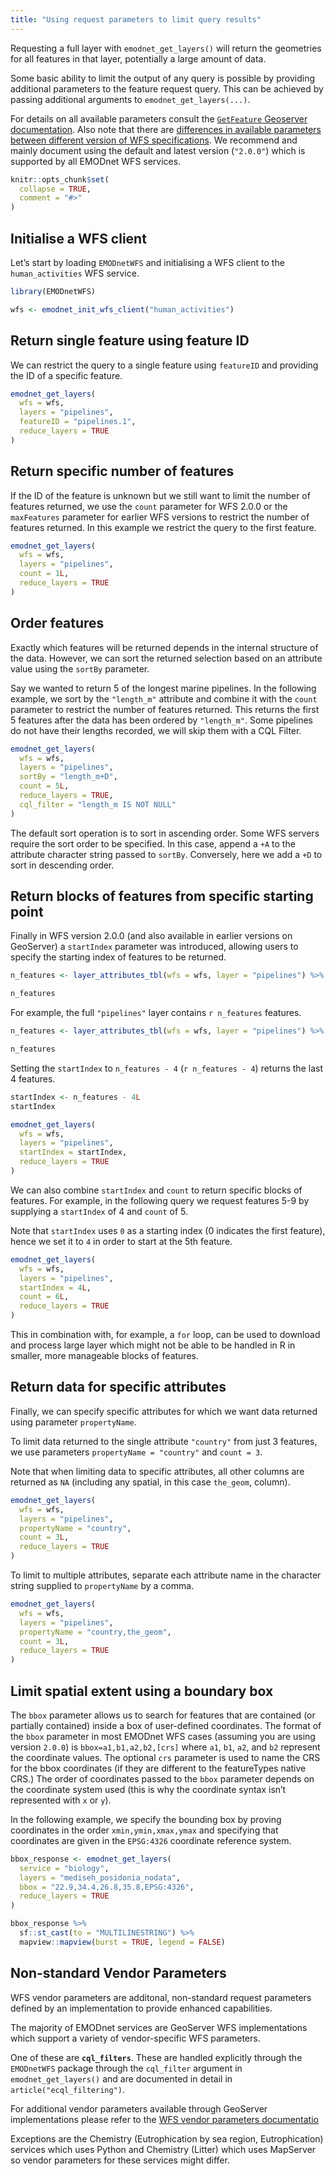 ```yaml
---
title: "Using request parameters to limit query results"
---
```



Requesting a full layer with `emodnet_get_layers()` will return the geometries for all features in that layer, potentially a large amount of data. 

Some basic ability to limit the output of any query is possible by providing additional parameters to the feature request query. This can be achieved by passing additional arguments to `emodnet_get_layers(...)`.

For details on all available parameters consult the [`GetFeature` Geoserver documentation](https://docs.geoserver.org/master/en/user/services/wfs/reference.html#getfeature).  Also note that there are [differences in available parameters between different version of WFS specifications](https://docs.geoserver.org/stable/en/user/services/wfs/basics.html#differences-between-wfs-versions). We recommend and mainly document using the default and latest version (`"2.0.0"`) which is supported by all EMODnet WFS services.

```r
knitr::opts_chunk$set(
  collapse = TRUE,
  comment = "#>"
)
```

## Initialise a WFS client

Let's start by loading `EMODnetWFS` and initialising a WFS client to the `human_activities` WFS service.

```r
library(EMODnetWFS)

wfs <- emodnet_init_wfs_client("human_activities")
```


## Return single feature using feature ID

We can restrict the query to a single feature using `featureID` and providing the ID of a specific feature.

```r
emodnet_get_layers(
  wfs = wfs,
  layers = "pipelines",
  featureID = "pipelines.1",
  reduce_layers = TRUE
)
```

## Return specific number of features 

If the ID of the feature is unknown but we still want to limit the number of features returned, we use the `count` parameter for WFS 2.0.0 or the `maxFeatures` parameter for earlier WFS versions to restrict the number of features returned. In this example we restrict the query to the first feature.

```r
emodnet_get_layers(
  wfs = wfs,
  layers = "pipelines",
  count = 1L,
  reduce_layers = TRUE
)
```

## Order features

Exactly which features will be returned depends in the internal structure of the data. However, we can sort the returned selection based on an attribute value using the `sortBy` parameter. 

Say we wanted to return 5 of the longest marine pipelines. In the following example, we sort by the `"length_m"` attribute and combine it with the `count` parameter to restrict the number of features returned. This returns the first 5 features after the data has been ordered by `"length_m"`. Some pipelines do not have their lengths recorded, we will skip them with a CQL Filter.

```r
emodnet_get_layers(
  wfs = wfs,
  layers = "pipelines",
  sortBy = "length_m+D",
  count = 5L,
  reduce_layers = TRUE,
  cql_filter = "length_m IS NOT NULL"
)
```


The default sort operation is to sort in ascending order. Some WFS servers require the sort order to be specified. In this case, append a `+A` to the attribute character string passed to `sortBy`. Conversely, here we add a `+D` to sort in descending order.

## Return blocks of features from specific starting point

Finally in WFS version 2.0.0 (and also available in earlier versions on GeoServer) a `startIndex` parameter was introduced, allowing users to specify the starting index of features to be returned.

```r
n_features <- layer_attributes_tbl(wfs = wfs, layer = "pipelines") %>% nrow()

n_features
```

For example, the full `"pipelines"` layer contains `r n_features` features. 

```r
n_features <- layer_attributes_tbl(wfs = wfs, layer = "pipelines") %>% nrow()

n_features
```


Setting the `startIndex` to `n_features - 4` (`r n_features - 4`) returns the last 4 features.

```r
startIndex <- n_features - 4L
startIndex

emodnet_get_layers(
  wfs = wfs,
  layers = "pipelines",
  startIndex = startIndex,
  reduce_layers = TRUE
)
```


We can also combine `startIndex` and `count` to return specific blocks of features. For example, in the following query we request features 5-9 by supplying a `startIndex` of 4 and  `count` of 5.

Note that `startIndex` uses `0` as a starting index (0 indicates the first feature), hence we set it to `4` in order to start at the 5th feature.

```r
emodnet_get_layers(
  wfs = wfs,
  layers = "pipelines",
  startIndex = 4L,
  count = 6L,
  reduce_layers = TRUE
)
```

This in combination with, for example, a `for` loop, can be used to download and process large layer which might not be able to be handled in R in smaller, more manageable blocks of features.


## Return data for specific attributes

Finally, we can specify specific attributes for which we want data returned using parameter `propertyName`.

To limit data returned to the single attribute `"country"` from just 3 features, we use parameters `propertyName = "country"` and `count = 3`. 

Note that when limiting data to specific attributes, all other columns are returned as `NA` (including any spatial, in this case `the_geom`, column).

```r
emodnet_get_layers(
  wfs = wfs,
  layers = "pipelines",
  propertyName = "country",
  count = 3L,
  reduce_layers = TRUE
)
```

To limit to multiple attributes, separate each attribute name in the character string supplied to `propertyName` by a comma.

```r
emodnet_get_layers(
  wfs = wfs,
  layers = "pipelines",
  propertyName = "country,the_geom",
  count = 3L,
  reduce_layers = TRUE
)
```


## Limit spatial extent using a boundary box

The `bbox` parameter allows us to search for features that are contained (or partially contained) inside a box of user-defined coordinates. The format of the `bbox`  parameter in most EMODnet WFS cases (assuming you are using version `2.0.0`) is `bbox=a1,b1,a2,b2,[crs]` where `a1`, `b1`, `a2`, and `b2` represent the coordinate values. The optional `crs` parameter is used to name the CRS for the bbox coordinates (if they are different to the featureTypes native CRS.) The order of coordinates passed to the `bbox` parameter depends on the coordinate system used (this is why the coordinate syntax isn’t represented with `x` or `y`).

In the following example, we specify the bounding box by proving coordinates in the order `xmin,ymin,xmax,ymax` and specifying that coordinates are given in the `EPSG:4326` coordinate reference system.

```r
bbox_response <- emodnet_get_layers(
  service = "biology",
  layers = "mediseh_posidonia_nodata",
  bbox = "22.9,34.4,26.8,35.8,EPSG:4326",
  reduce_layers = TRUE
)

bbox_response %>%
  sf::st_cast(to = "MULTILINESTRING") %>%
  mapview::mapview(burst = TRUE, legend = FALSE)
```


## Non-standard Vendor Parameters

WFS vendor parameters are additonal, non-standard request parameters defined by an implementation to provide enhanced capabilities. 

The majority of EMODnet services are GeoServer WFS implementations which support a variety of vendor-specific WFS parameters.

One of these are **`cql_filters`**. These are handled explicitly through the `EMODnetWFS` package through the `cql_filter` argument in `emodnet_get_layers()` and are documented in detail in `article("ecql_filtering")`.

For additional vendor parameters available through GeoServer implementations please refer to the [WFS vendor parameters documentatio](https://docs.geoserver.org/latest/en/user/services/wfs/vendor.html)

Exceptions are the Chemistry (Eutrophication by sea region, Eutrophication) services which uses Python and Chemistry (Litter) which uses MapServer so vendor parameters for these services might differ.


